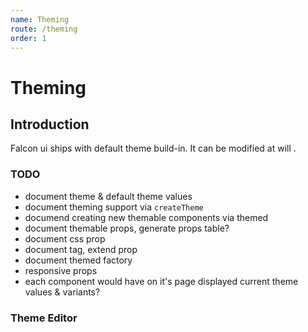 ```yaml
---
name: Theming
route: /theming
order: 1
---
```


# Theming
## Introduction

Falcon ui ships with default theme build-in.
It can be modified at will .

### TODO
- document theme & default theme values
- document theming support via `createTheme`
- documend creating new themable components via themed
- document themable props, generate props table?
- document css prop
- document tag, extend prop
- document themed factory
- responsive props
- each component would have on it's page displayed current theme values & variants?

### Theme Editor


<ThemeEditor />


